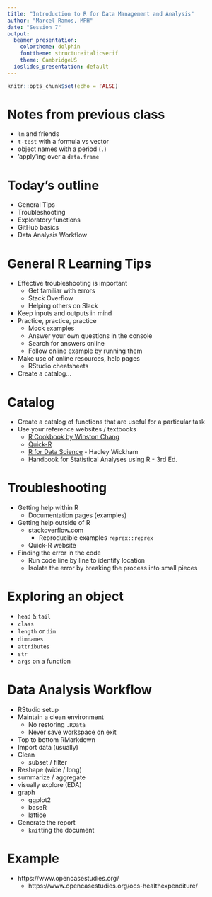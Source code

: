 ```yaml
---
title: "Introduction to R for Data Management and Analysis"
author: "Marcel Ramos, MPH"
date: "Session 7"
output:
  beamer_presentation:
    colortheme: dolphin
    fonttheme: structureitalicserif
    theme: CambridgeUS
  ioslides_presentation: default
---
```


```r
knitr::opts_chunk$set(echo = FALSE)
```

# Notes from previous class

* `lm` and friends
* `t-test` with a formula vs vector
* object names with a period (`.`)
* 'apply'ing over a `data.frame`

# Today's outline

* General Tips
* Troubleshooting
* Exploratory functions
* GitHub basics
* Data Analysis Workflow

# General R Learning Tips

* Effective troubleshooting is important
    * Get familiar with errors
    * Stack Overflow
    * Helping others on Slack
* Keep inputs and outputs in mind
* Practice, practice, practice
    * Mock examples
    * Answer your own questions in the console
    * Search for answers online
    * Follow online example by running them
* Make use of online resources, help pages
    * RStudio cheatsheets
* Create a catalog...

# Catalog

* Create a catalog of functions that are useful for a particular task
* Use your reference websites / textbooks
    * [R Cookbook by Winston Chang](https://r-graphics.org/)
    * [Quick-R](https://www.statmethods.net/)
    * [R for Data Science](https://r4ds.had.co.nz/) - Hadley Wickham
    * Handbook for Statistical Analyses using R - 3rd Ed.

# Troubleshooting

* Getting help within R
    * Documentation pages (examples)
* Getting help outside of R
    * stackoverflow.com
        * Reproducible examples `reprex::reprex`
    * Quick-R website
* Finding the error in the code
    * Run code line by line to identify location
    * Isolate the error by breaking the process into small pieces

# Exploring an object

* `head` & `tail`
* `class`
* `length` or `dim`
* `dimnames`
* `attributes`
* `str`
* `args` on a function

# Data Analysis Workflow

* RStudio setup
* Maintain a clean environment
  * No restoring `.RData`
  * Never save workspace on exit
* Top to bottom RMarkdown
* Import data (usually)
* Clean
    * subset / filter
* Reshape (wide / long)
* summarize / aggregate
* visually explore (EDA)
* graph
  * ggplot2
  * baseR
  * lattice
* Generate the report
  * `knit`ting the document

# Example

* https://www.opencasestudies.org/
    * https://www.opencasestudies.org/ocs-healthexpenditure/
